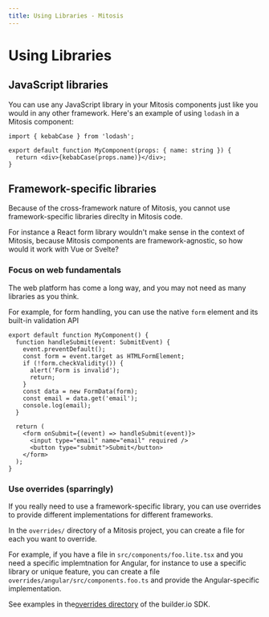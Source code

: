 ```yaml
---
title: Using Libraries - Mitosis
---
```


# Using Libraries

## JavaScript libraries

You can use any JavaScript library in your Mitosis components just like you would in any
other framework. Here's an example of using `lodash` in a Mitosis component:

```tsx
import { kebabCase } from 'lodash';

export default function MyComponent(props: { name: string }) {
  return <div>{kebabCase(props.name)}</div>;
}
```

## Framework-specific libraries

Because of the cross-framework nature of Mitosis, you cannot use framework-specific libraries
direclty in Mitosis code.

For instance a React form library wouldn't make sense in the context of Mitosis, because
Mitosis components are framework-agnostic, so how would it work with Vue or Svelte?

### Focus on web fundamentals

The web platform has come a long way, and you may not need as many libraries as you think.

For example, for form handling, you can use the native `form` element and its built-in validation
API

```tsx
export default function MyComponent() {
  function handleSubmit(event: SubmitEvent) {
    event.preventDefault();
    const form = event.target as HTMLFormElement;
    if (!form.checkValidity()) {
      alert('Form is invalid');
      return;
    }
    const data = new FormData(form);
    const email = data.get('email');
    console.log(email);
  }

  return (
    <form onSubmit={(event) => handleSubmit(event)}>
      <input type="email" name="email" required />
      <button type="submit">Submit</button>
    </form>
  );
}
```

### Use overrides (sparringly)

If you really need to use a framework-specific library, you can use overrides to
provide different implementations for different frameworks.

In the `overrides/` directory of a Mitosis project, you can create a file for each
you want to override.

For example, if you have a file in `src/components/foo.lite.tsx` and you need a specific
implemtnation for Angular, for instance to use a specific library or unique feature, you can
create a file `overrides/angular/src/components.foo.ts` and provide the Angular-specific implementation.

See examples in the[overrides directory](https://github.com/BuilderIO/builder/tree/main/packages/sdks/overrides)
of the builder.io SDK.
